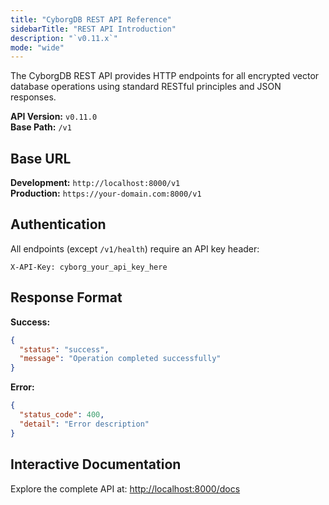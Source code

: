 ```yaml
---
title: "CyborgDB REST API Reference"
sidebarTitle: "REST API Introduction"
description: "`v0.11.x`"
mode: "wide"
---
```


The CyborgDB REST API provides HTTP endpoints for all encrypted vector database operations using standard RESTful principles and JSON responses.

**API Version:** `v0.11.0`  
**Base Path:** `/v1`

## Base URL

**Development:** `http://localhost:8000/v1`  
**Production:** `https://your-domain.com:8000/v1`

## Authentication

All endpoints (except `/v1/health`) require an API key header:

```http
X-API-Key: cyborg_your_api_key_here
```

## Response Format

**Success:**
```json
{
  "status": "success",
  "message": "Operation completed successfully"
}
```

**Error:**
```json
{
  "status_code": 400,
  "detail": "Error description"
}
```

## Interactive Documentation

Explore the complete API at: [http://localhost:8000/docs](http://localhost:8000/docs)